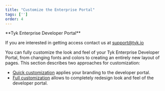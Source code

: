 ```yaml
---
title: "Customize the Enterprise Portal"
tags: ['']
order: 4
---
```



<Note>
**Tyk Enterprise Developer Portal**

If you are interested in getting access contact us at [support@tyk.io](<mailto:support@tyk.io?subject=Tyk Enterprise Portal Beta>)
</Note>



You can fully customize the look and feel of your Tyk Enterprise Developer Portal, from changing fonts and colors to creating an entirely new layout of pages. This section describes two approaches for customization:
*   [Quick customization](/5.5/tyk-stack/tyk-developer-portal/enterprise-developer-portal/customise-enterprise-portal/quick-customisation) applies your branding to the developer portal.
*   [Full customization](/5.5/tyk-stack/tyk-developer-portal/enterprise-developer-portal/customise-enterprise-portal/full-customisation/full-customisation) allows to completely redesign look and feel of the developer portal.
